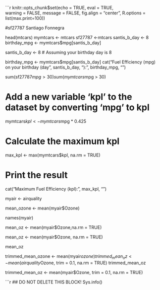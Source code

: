 
```r
knitr::opts_chunk$set(echo = TRUE, eval = TRUE,  
                      warning = FALSE, message = FALSE, 
                      fig.align = "center",
                      R.options = list(max.print=100))


#sf27787 Santiago Fonnegra


head(mtcars)
mymtcars <- mtcars
sf27787 <-mtcars
santis_b_day <- 8
birthday_mpg <- mymtcars$mpg[santis_b_day]

santis_b_day <- 8   # Assuming your birthday day is 8

birthday_mpg <- mymtcars$mpg[santis_b_day]
cat("Fuel Efficiency (mpg) on your birthday (day", santis_b_day, "):", birthday_mpg, "\n")


sum(sf27787$mpg > 30)
sum(mymtcars$mpg > 30)


# Add a new variable 'kpl' to the dataset by converting 'mpg' to kpl
mymtcars$kpl <- mymtcars$mpg * 0.425

# Calculate the maximum kpl
max_kpl <- max(mymtcars$kpl, na.rm = TRUE)

# Print the result
cat("Maximum Fuel Efficiency (kpl):", max_kpl, "\n")

myair <- airquality


mean_ozone <- mean(myair$Ozone)

names(myair)

mean_oz <- mean(myair$Ozone,na.rm = TRUE)

mean_oz <- mean(myair$Ozone, na.rm = TRUE)

mean_oz



trimmed_mean_ozone <- mean(myair$ozone)
trimmed_mean_oz <- mean(airquality$Ozone, trim = 0.1, na.rm = TRUE)
trimmed_mean_oz


trimmed_mean_oz <- mean(myair$Ozone, trim = 0.1, na.rm = TRUE)

```r
## DO NOT DELETE THIS BLOCK!
Sys.info()
